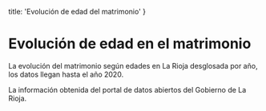 
  title: 'Evolución de edad del matrimonio'
}

# Evolución de edad en el matrimonio

La evolución del matrimonio según edades en La Rioja desglosada por año, los datos llegan hasta el año 2020.

La información obtenida del portal de datos abiertos del Gobierno de La Rioja.

<MarriageYearlyEvolution originUrl="https://web.larioja.org/dato-abierto/datoabierto?n=opd-54" />
